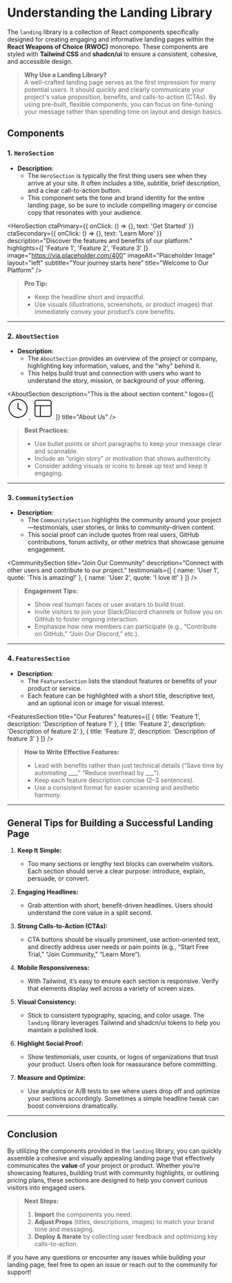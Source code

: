 
<Meta title="Landing/Understanding the Landing Library" />

# Understanding the Landing Library

The `landing` library is a collection of React components specifically designed for creating engaging and informative landing pages within the **React Weapons of Choice (RWOC)** monorepo. These components are styled with **Tailwind CSS** and **shadcn/ui** to ensure a consistent, cohesive, and accessible design.

> **Why Use a Landing Library?**  
> A well-crafted landing page serves as the first impression for many potential users. It should quickly and clearly communicate your project's value proposition, benefits, and calls-to-action (CTAs). By using pre-built, flexible components, you can focus on fine-tuning your message rather than spending time on layout and design basics.

## Components

### 1. **`HeroSection`**
- **Description**: 
  - The `HeroSection` is typically the first thing users see when they arrive at your site. It often includes a title, subtitle, brief description, and a clear call-to-action button. 
  - This component sets the tone and brand identity for the entire landing page, so be sure to include compelling imagery or concise copy that resonates with your audience.

<HeroSection
  ctaPrimary={{
    onClick: () => {},
    text: 'Get Started'
  }}
  ctaSecondary={{
    onClick: () => {},
    text: 'Learn More'
  }}
  description="Discover the features and benefits of our platform."
  highlights={[
    'Feature 1',
    'Feature 2',
    'Feature 3'
  ]}
  image="https://via.placeholder.com/400"
  imageAlt="Placeholder Image"
  layout="left"
  subtitle="Your journey starts here"
  title="Welcome to Our Platform"
/>

> **Pro Tip:** 
> - Keep the headline short and impactful. 
> - Use visuals (illustrations, screenshots, or product images) that immediately convey your product’s core benefits.

---

### 2. **`AboutSection`**
- **Description**: 
  - The `AboutSection` provides an overview of the project or company, highlighting key information, values, and the "why" behind it. 
  - This helps build trust and connection with users who want to understand the story, mission, or background of your offering.

<AboutSection
  description="This is the about section content."
  logos={[
    <svg key="logo1" fill="none" height="50" viewBox="0 0 24 24" width="50" xmlns="http://www.w3.org/2000/svg"><circle cx="12" cy="12" r="10" stroke="currentColor" strokeWidth="2"/><path d="M12 6v6l4 2" stroke="currentColor" strokeLinecap="round" strokeLinejoin="round" strokeWidth="2"/></svg>,
    <svg key="logo2" fill="none" height="50" viewBox="0 0 24 24" width="50" xmlns="http://www.w3.org/2000/svg"><rect height="18" rx="2" stroke="currentColor" strokeWidth="2" width="18" x="3" y="3"/><path d="M3 9h18M9 21V9" stroke="currentColor" strokeLinecap="round" strokeLinejoin="round" strokeWidth="2"/></svg>
  ]}
  title="About Us"
/>

> **Best Practices:**  
> - Use bullet points or short paragraphs to keep your message clear and scannable.  
> - Include an “origin story” or motivation that shows authenticity.  
> - Consider adding visuals or icons to break up text and keep it engaging.

---

### 3. **`CommunitySection`**
- **Description**: 
  - The `CommunitySection` highlights the community around your project—testimonials, user stories, or links to community-driven content.
  - This social proof can include quotes from real users, GitHub contributions, forum activity, or other metrics that showcase genuine engagement.

<CommunitySection
  title="Join Our Community"
  description="Connect with other users and contribute to our project."
  testimonials={[
    { name: 'User 1', quote: 'This is amazing!' },
    { name: 'User 2', quote: 'I love it!' }
  ]}
/>

> **Engagement Tips:**  
> - Show real human faces or user avatars to build trust.  
> - Invite visitors to join your Slack/Discord channels or follow you on GitHub to foster ongoing interaction.  
> - Emphasize how new members can participate (e.g., “Contribute on GitHub,” “Join Our Discord,” etc.).

---

### 4. **`FeaturesSection`**
- **Description**: 
  - The `FeaturesSection` lists the standout features or benefits of your product or service. 
  - Each feature can be highlighted with a short title, descriptive text, and an optional icon or image for visual interest.

<FeaturesSection
  title="Our Features"
  features={[
    { title: 'Feature 1', description: 'Description of feature 1' },
    { title: 'Feature 2', description: 'Description of feature 2' },
    { title: 'Feature 3', description: 'Description of feature 3' }
  ]}
/>

> **How to Write Effective Features:**  
> - Lead with benefits rather than just technical details (“Save time by automating ___,” “Reduce overhead by ___”).  
> - Keep each feature description concise (2–3 sentences).  
> - Use a consistent format for easier scanning and aesthetic harmony.

---


## General Tips for Building a Successful Landing Page

1. **Keep It Simple:**  
   - Too many sections or lengthy text blocks can overwhelm visitors. Each section should serve a clear purpose: introduce, explain, persuade, or convert.

2. **Engaging Headlines:**  
   - Grab attention with short, benefit-driven headlines. Users should understand the core value in a split second.

3. **Strong Calls-to-Action (CTAs):**  
   - CTA buttons should be visually prominent, use action-oriented text, and directly address user needs or pain points (e.g., “Start Free Trial,” “Join Community,” “Learn More”).

4. **Mobile Responsiveness:**  
   - With Tailwind, it’s easy to ensure each section is responsive. Verify that elements display well across a variety of screen sizes.

5. **Visual Consistency:**  
   - Stick to consistent typography, spacing, and color usage. The `landing` library leverages Tailwind and shadcn/ui tokens to help you maintain a polished look.

6. **Highlight Social Proof:**  
   - Show testimonials, user counts, or logos of organizations that trust your product. Users often look for reassurance before committing.

7. **Measure and Optimize:**  
   - Use analytics or A/B tests to see where users drop off and optimize your sections accordingly. Sometimes a simple headline tweak can boost conversions dramatically.

---

## Conclusion

By utilizing the components provided in the `landing` library, you can quickly assemble a cohesive and visually appealing landing page that effectively communicates the **value** of your project or product. Whether you’re showcasing features, building trust with community highlights, or outlining pricing plans, these sections are designed to help you convert curious visitors into engaged users.

> **Next Steps:**  
> 1. **Import** the components you need.  
> 2. **Adjust Props** (titles, descriptions, images) to match your brand tone and messaging.  
> 3. **Deploy & Iterate** by collecting user feedback and optimizing key calls-to-action.

If you have any questions or encounter any issues while building your landing page, feel free to open an issue or reach out to the community for support!
